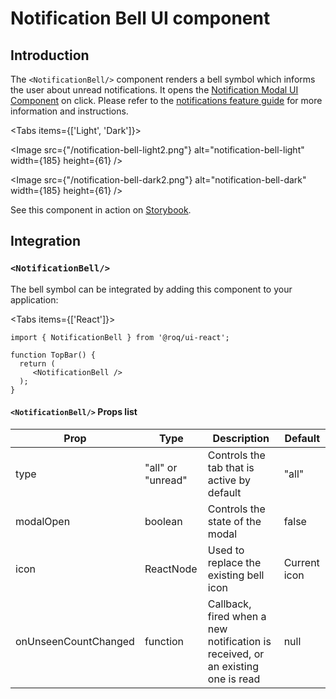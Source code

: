 
# Notification Bell UI component

## Introduction

The `<NotificationBell/>` component renders a bell symbol which informs the user about unread notifications. It opens
the [Notification Modal UI Component](/ui-components/notification-modal) on click. Please refer to
the [notifications feature guide](/notifications) for more information and instructions.

<Tabs items={['Light', 'Dark']}><Tab>

<Image
  src={"/notification-bell-light2.png"}
  alt="notification-bell-light"
  width={185}
  height={61}
/>

</Tab><Tab>

<Image
  src={"/notification-bell-dark2.png"}
  alt="notification-bell-dark"
  width={185}
  height={61}
/>

</Tab></Tabs>

See this component in action on
[Storybook](https://ui.roq.tech/?path=/story/notifications-notificationbell--default).

## Integration

<DoBasicSetup />

### `<NotificationBell/>`

The bell symbol can be integrated by adding this component to your application:

<Tabs items={['React']}><Tab>

```tsx
import { NotificationBell } from '@roq/ui-react';

function TopBar() {
  return (
     <NotificationBell />
  );
}
```

#### `<NotificationBell/>` Props list

| Prop                 | Type              | Description                                                                     | Default      |
| -------------------- | ----------------- | ------------------------------------------------------------------------------- | ------------ |
| type                 | "all" or "unread" | Controls the tab that is active by default                                      | "all"        |
| modalOpen            | boolean           | Controls the state of the modal                                                 | false        |
| icon                 | ReactNode         | Used to replace the existing bell icon                                          | Current icon |
| onUnseenCountChanged | function          | Callback, fired when a new notification is received, or an existing one is read | null         |

</Tab></Tabs>
